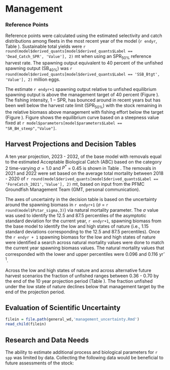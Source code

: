 # Management 

### Reference Points

Reference points were calculated using the estimated selectivity and catch distributions among fleets in the most recent year of the model (`r endyr`, Table \ref{tab:referenceES}). Sustainable total yields  were `r round(model$derived_quants[model$derived_quants$Label == 'Dead_Catch_SPR', 'Value'], 2)` mt when using an $\text{SPR}_{50\%}$ reference harvest rate. The spawning output equivalent to 40 percent of the unfished spawning output ($\text{SB}_{40\%}$) was `r round(model$derived_quants[model$derived_quants$Label == 'SSB_Btgt', 'Value'], 2)` million eggs. 

The estimate `r endyr+1` spawning output relative to unfished equilibrium spawning output is above the management target of 40 percent (Figure \ref{fig:depl}). The fishing intensity, $1-\text{SPR}$, has bounced around in recent years but has been well below the harvest rate limit ($\text{SPR}_{50\%}$) with the stock remaining in the relative biomass above management with fishing effort below the target (Figure \ref{fig:phase}). Figure \ref{fig:yield} shows the equilibrium curve based on a steepness value fixed at `r model$parameters[model$parameters$Label == "SR_BH_steep","Value"]`.


## Harvest Projections and Decision Tables

A ten year projection, 2023 - 2032, of the base model with removals equal to the estimated Acceptable Biological Catch (ABC) based on the category 2 time-varying $\sigma = 1.0$ and $P^*$ = 0.45 is shown in Table \ref{tab:project}. The removals in 2021 and 2022 were set based on the average total mortality between 2018 - 2020 of `r round(model$derived_quants[model$derived_quants$Label == 'ForeCatch_2021','Value'], 2)` mt, based on input from the PFMC Groundfish Management Team (GMT, personal communication).  

The axes of uncertainty in the decision table is based on the uncertainty around the spawning biomass in `r endyr+1` ($\sigma$ = `r round(model$Pstar_sigma,3) `) via natural mortality parameter. The $\sigma$ value was used to identify the 12.5 and 87.5 percentiles of the asymptotic standard deviation for the current year, `r endyr+1`, spawning biomass from the base model to identify the low and high states of nature (i.e., 1.15 standard deviations corresponding to the 12.5 and 87.5 percentiles). Once the `r endyr + 1` spawning biomass for the low and high states of nature were identified a search across natural mortality values were done to match the current year spawning biomass values. The natural mortality values that corresponded with the lower and upper percentiles were 0.096 and 0.116 yr^-1^.  


Across the low and high states of nature and across alternative future harvest scenarios the fraction of unfished ranges between 0.36 - 0.70 by the end of the 10 year projection period (Table \ref{tab:dec-tab}). The fraction unfished under the low state of nature declines below that management target by the end of the projection period. 

## Evaluation of Scientific Uncertainty

```r
filein = file.path(general_wd,'management_uncertainty.Rmd')
read_child(filein)
```

## Research and Data Needs

The ability to estimate additional process and biological parameters for `r spp` was limited by data.  Collecting the following data would be beneficial to future assessments of the stock:

\begin{enumerate}

	\item Continue collecting length and otolith samples from both the commercial and recreational catches. 

	\item The peak of commercial selectivity was highly uncertain in the base model with the estimated parameter having a large influence on the estimated stock scale and status. Data collections should continue to collect length and age data from this fleet. 

	\item The recreational selectivity form (i.e., asymptotic versus dome-shaped) was a source of uncertainty in the base model. Improved understanding of where recreational fishing is commonly occurring (areas and depths) and the range of sizes available by depth would be beneficial to better understand selectivity form.  

	\item The next assessment of `r spp` way consider regional survey data (see Section \ref{append-survey}). Survey data collection across areas off the Oregon coast and research on how best these data can be incorporated into future assessments should continue and would benefit the understanding of local `r spp` dynamics off the Oregon coast. 

\end{enumerate}
